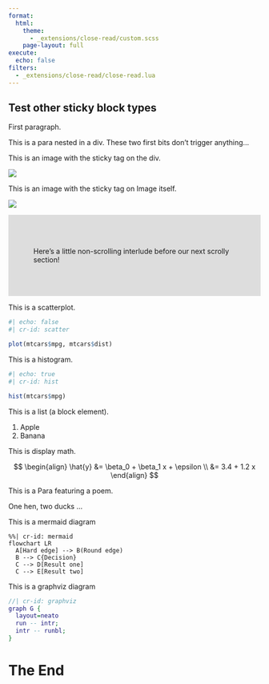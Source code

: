 ```yaml
---
format:
  html:
    theme:
      - _extensions/close-read/custom.scss
    page-layout: full
execute: 
  echo: false
filters:
  - _extensions/close-read/close-read.lua
---
```


::::{.cr-sidebar}

# Test other sticky block types

First paragraph.

::: {}
This is a para nested in a div. These two first bits don't trigger anything...
:::

[This is an image with the sticky tag on the div.]{.cr-crossfade}

:::{cr-id="pink"}
![](pink-desktop.png)
:::

:::{.cr-crossfade}
This is an image with the sticky tag on Image itself.
:::

![](blue-desktop.png){cr-id="blue"}

::::

::::{.column-screen-inset style="background-color: #dddddd; padding: 50px;"}
Here's a little non-scrolling interlude before our next scrolly section!
::::

::::{.cr-sidebar}

[This is a scatterplot.]{.cr-crossfade cr-to="scatter"}

```r
#| echo: false
#| cr-id: scatter

plot(mtcars$mpg, mtcars$dist)
```

[This is a histogram.]{.cr-crossfade cr-from="scatter" cr-to="hist"}

```r
#| echo: true
#| cr-id: hist

hist(mtcars$mpg)
```

[This is a list (a block element).]{.cr-crossfade cr-from="hist" cr-to="list"}

:::{cr-id="list"}
1. Apple
2. Banana
:::

[This is display math.]{.cr-crossfade cr-from="list" cr-to="displaymath"}

::: {cr-id="displaymath"}

$$
\begin{align}
\hat{y} &= \beta_0 + \beta_1 x + \epsilon \\
&= 3.4 + 1.2 x
\end{align}
$$

:::

[This is a Para featuring a poem.]{.cr-crossfade cr-from="displaymath" cr-to="oneline"}

::: {cr-id="oneline"}
One hen, two ducks ...
:::

[This is a mermaid diagram]{.cr-crossfade cr-from="oneline" cr-to="mermaid"}

```mermaid
%%| cr-id: mermaid
flowchart LR
  A[Hard edge] --> B(Round edge)
  B --> C{Decision}
  C --> D[Result one]
  C --> E[Result two]
```

[This is a graphviz diagram]{.cr-crossfade cr-from="mermaid" cr-to="graphviz"}

```dot
//| cr-id: graphviz
graph G {
  layout=neato
  run -- intr;
  intr -- runbl;
}
```

:::

# The End